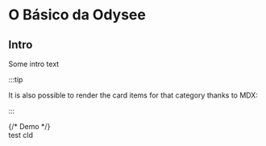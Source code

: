 # O Básico da Odysee

## Intro

Some intro text

:::tip

It is also possible to render the card items for that category thanks to MDX:

:::

<div class="container" style={{ padding: 0 }}>
  <div class="row">
    {/* Demo */}
    <div class="col col--12 margin-bottom--lg">
      <ButtonCard
        class="card"
        to={'/category/setting-up-your-account'}
        title={'🔥 Setup'}
        description={'How to set up your account.'}
      >
        test cld
      </ButtonCard>
    </div>
    <div class="col col--6 margin-bottom--lg">
      <ButtonCard
        class="card"
        to={'/category/setting-up-your-account'}
        title={'🔥 Setup'}
        description={'How to set up your account.'}
      />
    </div>
    <div class="col col--6 margin-bottom--lg">
      <ButtonCard
        class="card"
        to={'/category/setting-up-your-account'}
        title={'🔥 Setup'}
        description={'How to set up your account.'}
      />
    </div>
  </div>
</div>
